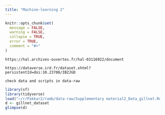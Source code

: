 ```yaml
---
title: "Machine-learning 2"
---
```


```r
knitr::opts_chunk$set(
  message = FALSE, 
  warning = FALSE,
  collapse = TRUE,
  error = TRUE,
  comment = "#>"
)
```

```
https://hal.archives-ouvertes.fr/hal-03116922/document

https://dataverse.ird.fr/dataset.xhtml?persistentId=doi:10.23708/IBZJGD

check data and scripts in data-raw
```


```r
library(sf)
library(tidyverse)
load("~/r/Pakkar2/ramb/data-raw/Supplementary material2_Data_gillnet.Rdata")
d <- gillnet_dataset
glimpse(d)
```

